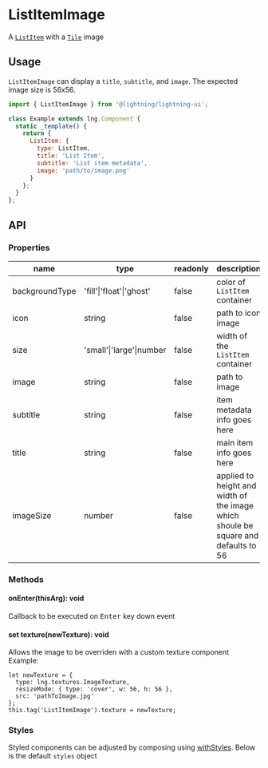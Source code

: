 
# ListItemImage

A [`ListItem`](?path=/docs/listitem--basic) with a [`Tile`](?path=/docs/tile--basic) image

## Usage

`ListItemImage` can display a `title`, `subtitle`, and `image`. The expected image size is 56x56.

```js
import { ListItemImage } from '@lightning/lightning-ui';

class Example extends lng.Component {
  static _template() {
    return {
      ListItem: {
        type: ListItem,
        title: 'List Item',
        subtitle: 'List item metadata',
        image: 'path/to/image.png'
      }
    };
  }
};
```

<Canvas>
  <Story id="patterns-listitemimage--basic" />
</Canvas>

## API

### Properties

name|type|readonly|description
--|--|--|--
backgroundType|'fill'\|'float'\|'ghost'|false|color of `ListItem` container
icon|string|false|path to icon image
size|'small'\|'large'\|number|false|width of the `ListItem` container
image|string|false|path to image
subtitle|string|false|item metadata info goes here
title|string|false|main item info goes here
imageSize|number|false|applied to height and width of the image which shoule be square and defaults to 56

### Methods

#### onEnter(thisArg): void

Callback to be executed on <kbd>Enter</kbd> key down event

#### set texture(newTexture): void

Allows the image to be overriden with a custom texture component
Example:
```
let newTexture = {
  type: lng.textures.ImageTexture,
  resizeMode: { type: 'cover', w: 56, h: 56 },
  src: 'pathToImage.jpg'
};
this.tag('ListItemImage').texture = newTexture;
```

### Styles

Styled components can be adjusted by composing using [withStyles](?path=/docs/mixins-withstyles--basic). Below is the default `styles` object

<Theme theme={ListItemImage.styles} />
